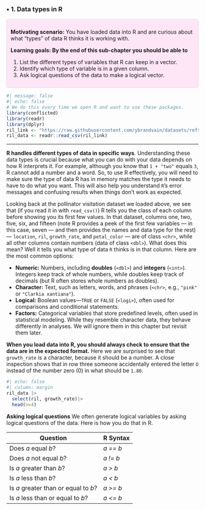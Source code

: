 ### • 1. Data types in R {.unnumbered}  


::: {.motivation style="background-color: #ffe6f7; padding: 10px; border: 1px solid #ddd; border-radius: 5px;"}


**Motivating scenario:** You have loaded data into R and are curious about what "types" of data R thinks it is working with.     

**Learning goals: By the end of this sub-chapter you should be able to**  

1. List the different types of variables that R can keep in a vector.    
2. Identify which type of variable is in a given column.  
3. Ask logical questions of the data to make a logical vector.    
:::     



```r
#| message: false
#| echo: false
# We do this every time we open R and want to use these packages.
library(conflicted)
library(readr)
library(dplyr)
ril_link <- "https://raw.githubusercontent.com/ybrandvain/datasets/refs/heads/master/clarkia_rils.csv"
ril_data <- readr::read_csv(ril_link)
```

---   

**R handles different types of data in specific ways**. Understanding these data types is crucial because what you can do with your data depends on how R interprets it. For example, although you know that `1 + "two"` equals `3`, R cannot add a number and a word. So, to use R effectively, you will need to make sure the type of data R has in memory matches the type it needs to have to do what you want. This will also help you understand `R`'s error messages and confusing results when things don't work as expected. 

Looking back at the pollinator visitation dataset we loaded above, we see that (if you read it in with `read_csv()`) R tells you the class of each column before showing you its first few values. In that dataset, columns one, two, five, six, and fifteen  (note R provides a peek of the first few variables —  in this case, seven —  and then provides the names and data type for the rest)  —  `location`, `ril`, `growth_rate`, and `petal_color` —  are of class `<chr>`, while all other columns contain numbers (data of class `<dbl>`). What does this mean? Well it tells you what type of data `R` thinks is in that column.  Here are the most common options:


- **Numeric:** Numbers, including **doubles** (`<dbl>`) and **integers** (`<int>`).  Integers keep track of whole numbers, while doubles keep track of decimals (but R often stores whole numbers as doubles). 
- **Character:** Text, such as letters, words, and phrases (`<chr>`, e.g., `"pink"` or `"Clarkia xantiana"`).  
- **Logical:** Boolean values—`TRUE` or `FALSE` (`<logi>`), often used for comparisons and conditional statements.  
- **Factors:** Categorical variables that store predefined levels, often used in statistical modeling. While they resemble character data, they behave differently in analyses. We will ignore them in this chapter but revisit them later.  



**When you load data into R, you should always check to ensure that the data are in the expected format.** Here we are surprised to see that `growth_rate` is a character, because it should be a number. A close inspection shows that in row three someone accidentally entered the letter `O` instead of the number zero (0) in what should be `1.80`.  

```r
#| echo: false
#| column: margin
ril_data |>
  select(ril, growth_rate)|>
  head(n=4)
```

:::fyi
**Asking logical questions** We often generate logical variables by asking logical questions of the data. Here is how you do that in R. 



| Question                             | R Syntax  |
|--------------------------------------|----------|
| Does *a* equal *b*?                 | *a == b* |
| Does *a* not equal *b*?              | *a != b* |
| Is *a* greater than *b*?             | *a > b*  |
| Is *a* less than *b*?                | *a < b*  |
| Is *a* greater than or equal to *b*? | *a >= b* |
| Is *a* less than or equal to *b*?    | *a <= b* |
:::

